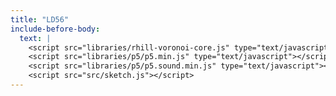 ```yaml
---
title: "LD56"
include-before-body:
  text: |
    <script src="libraries/rhill-voronoi-core.js" type="text/javascript"></script>
    <script src="libraries/p5/p5.min.js" type="text/javascript"></script>
    <script src="libraries/p5/p5.sound.min.js" type="text/javascript"></script>
    <script src="src/sketch.js"></script>
---
```

    
:::{#canvas}

:::